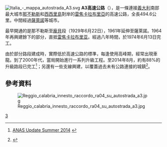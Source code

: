 [[File:Italia_-_mappa_autostrada_A3.svg|right]]
'''A3高速公路'''（{{lang-it|Autostrada A3}}），是一條連接[[義大利|義大利]]南部最大城市[[那不勒斯|那不勒斯]]和[[西西里島|西西里島]]對岸的[[雷焦卡拉布里亞|雷焦卡拉布里亞]]的高速公路，全長494.6公里。中間經過[[薩萊諾|薩萊諾]]等城市。

最早開通的是那不勒斯至[[龐貝|龐貝]]段（1929年6月22日），1961年延伸至薩萊諾。1964年再興建餘下的部分，直抵[[雷焦卡拉布里亚|雷焦卡拉布里亚]]。經過八年時間，於1974年6月13日完工。

由於部分路段建成時，實際低於高速公路的標準，每逢使用高峰期，經常出現車龍。到了2000年代，當局開始進行一系列升級工程。至2014年8月，約有88%的升級路段已完工<ref>{{it icon}}[http://www.stradeanas.it/index.php?/content/index/arg/attivita_salerno_reggio/page/1 ANAS Update Summer 2014] {{Wayback|url=http://www.stradeanas.it/index.php?%2Fcontent%2Findex%2Farg%2Fattivita_salerno_reggio%2Fpage%2F1 |date=20110929000105 }}</ref>；另還有一些支線興建，以覆蓋過去未有公路連接的城鎮<ref name="lestradedellinformazione.it">{{Cite web |url=http://www.lestradedellinformazione.it/site/home/primo-piano/documento2468.html |title=Pietro Ciucci ANAS CEO Speech in Brussels 14 November 2012 (English) |accessdate=2015-05-24 |archive-date=2015-05-24 |archive-url=https://web.archive.org/web/20150524095649/http://www.lestradedellinformazione.it/site/home/primo-piano/documento2468.html |dead-url=yes }}</ref>。

==參考資料==
{{reflist}}

[[File:Reggio_calabria_innesto_raccordo_ra04_su_autostrada_a3.jpg|thumb]]

[[Category:義大利高速公路|3]]

{{意大利高速公路}}